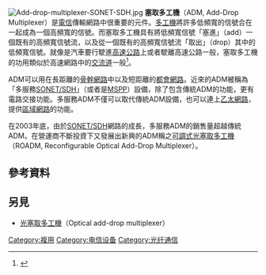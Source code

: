 [[File:Add-drop-multiplexer-SONET-SDH.jpg|thumb]]
'''塞取多工機'''（ADM, Add-Drop Multiplexer）是[[電信|電信]]傳輸網路中很重要的元件。[[多工機|多工機]]將許多低頻寬的信號合在一起成為一個高頻寬的信號。而塞取多工機具有將低頻寬信號「塞進」（add）一個既有的高頻寬信號流，以及從一個既有的高頻寬信號流「取出」（drop）其中的低頻寬信號。就像是汽車要行駛進[[高速公路|高速公路]]上或者駛離高速公路一般，塞取多工機的功用類似於高速網路中的[[交流道|交流道]]一般<ref>{{cite web
  | title = Electrical Engineering Glossary Definition for ADM
  | url = http://www.maxim-ic.com/glossary/index.cfm/Ac/V/ID/8/Tm/ADM
  | access-date = 2008-08-16
  | archive-date = 2009-02-09
  | archive-url = https://web.archive.org/web/20090209203557/http://www.maxim-ic.com/glossary/index.cfm/Ac/V/ID/8/Tm/ADM
  | dead-url = no
  }}</ref>。

ADM可以用在長距離的[[骨幹網路|骨幹網路]]中以及短距離的[[城域網|都會網路]]。近來的ADM被稱為「多服務[[SDH|SONET/SDH]]」（或者是[[multi-service_provisioning_platform|MSPP]]）設備，除了包含傳統ADM的功能，更有電路交接功能。多服務ADM不僅可以取代傳統ADM設備，也可以連上[[乙太網路|乙太網路]]，提供[[區域網路|區域網路]]的功能。

在2003年底，由於[[SDH|SONET/SDH]]網路的成長，多服務ADM的銷售量超越傳統ADM。在營運商不斷投資下又發展出新興的ADM稱之[[可調式光塞取多工機|可調式光塞取多工機]]（ROADM, Reconfigurable Optical Add-Drop Multiplexer）。

== 參考資料 ==
<references/>

==另見==
*[[光塞取多工機|光塞取多工機]]（Optical add-drop multiplexer）

[[Category:複用|Category:複用]]
[[Category:电信设备|Category:电信设备]]
[[Category:光纤通信|Category:光纤通信]]